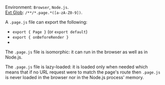 
Environment: `Browser`, `Node.js`.<br/>
[Ext Glob](https://github.com/micromatch/micromatch#extglobs): `/**/*.page.*([a-zA-Z0-9])`.

A `.page.js` file can export the following:
- `export { Page }` (or `export default`)
- `export { onBeforeRender }`
- <Link href="/exports" />

The `.page.js` file is isomorphic: it can run in the browser as well as in Node.js.

The `.page.js` file is lazy-loaded: it is loaded only when needed which means that if no URL request were to match the page's route then `.page.js` is never loaded in the browser nor in the Node.js process' memory.
